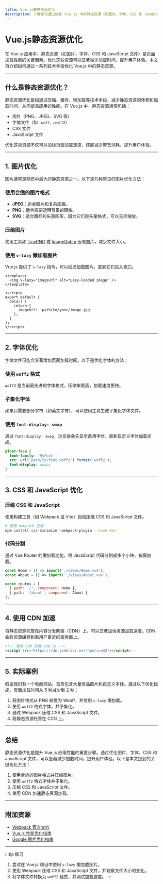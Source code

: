 ```yaml
---
title: Vue.js静态资源优化
description: 了解如何通过优化 Vue.js 中的静态资源（如图片、字体、CSS 和 JavaScript 文件）来提升应用性能。本文适合初学者，包含代码示例和实际案例。
---
```


# Vue.js静态资源优化

在 Vue.js 应用中，静态资源（如图片、字体、CSS 和 JavaScript 文件）是页面加载性能的关键因素。优化这些资源可以显著减少加载时间，提升用户体验。本文将介绍如何通过一系列技术手段优化 Vue.js 中的静态资源。

---

## 什么是静态资源优化？

静态资源优化是指通过压缩、缓存、懒加载等技术手段，减少静态资源的体积和加载时间，从而提高应用的性能。在 Vue.js 中，静态资源通常包括：

- 图片（PNG、JPEG、SVG 等）
- 字体文件（如 `.woff`, `.woff2`）
- CSS 文件
- JavaScript 文件

优化这些资源不仅可以加快页面加载速度，还能减少带宽消耗，提升用户体验。

---

## 1. 图片优化

图片通常是网页中最大的静态资源之一。以下是几种常见的图片优化方法：

### 使用合适的图片格式
- **JPEG**：适合照片和复杂图像。
- **PNG**：适合需要透明背景的图像。
- **SVG**：适合图标和矢量图形，因为它们是矢量格式，可以无损缩放。

### 压缩图片
使用工具如 [TinyPNG](https://tinypng.com/) 或 [ImageOptim](https://imageoptim.com/) 压缩图片，减少文件大小。

### 使用 `v-lazy` 懒加载图片
Vue.js 提供了 `v-lazy` 指令，可以延迟加载图片，直到它们进入视口。

```vue
<template>
  <img v-lazy="imageUrl" alt="Lazy-loaded image" />
</template>

<script>
export default {
  data() {
    return {
      imageUrl: 'path/to/your/image.jpg'
    };
  }
};
</script>
```

---

## 2. 字体优化

字体文件可能会显著增加页面加载时间。以下是优化字体的方法：

### 使用 `woff2` 格式
`woff2` 是当前最先进的字体格式，压缩率更高，加载速度更快。

### 子集化字体
如果只需要部分字符（如英文字符），可以使用工具生成子集化字体文件。

### 使用 `font-display: swap`
通过 `font-display: swap`，浏览器会先显示备用字体，直到自定义字体加载完成。

```css
@font-face {
  font-family: 'MyFont';
  src: url('path/to/font.woff2') format('woff2');
  font-display: swap;
}
```

---

## 3. CSS 和 JavaScript 优化

### 压缩 CSS 和 JavaScript
使用构建工具（如 Webpack 或 Vite）自动压缩 CSS 和 JavaScript 文件。

```bash
# 使用 Webpack 压缩
npm install css-minimizer-webpack-plugin --save-dev
```

### 代码分割
通过 Vue Router 的懒加载功能，将 JavaScript 代码分割成多个小块，按需加载。

```javascript
const Home = () => import('./views/Home.vue');
const About = () => import('./views/About.vue');

const routes = [
  { path: '/', component: Home },
  { path: '/about', component: About }
];
```

---

## 4. 使用 CDN 加速

将静态资源托管在内容分发网络（CDN）上，可以显著加快资源加载速度。CDN 会将资源缓存到离用户更近的服务器上。

```html
<!-- 使用 CDN 加载 Vue.js -->
<script src="https://cdn.jsdelivr.net/npm/vue@3"></script>
```

---

## 5. 实际案例

假设我们有一个电商网站，首页包含大量商品图片和自定义字体。通过以下优化措施，页面加载时间从 5 秒减少到 2 秒：

1. 将图片格式从 PNG 转换为 WebP，并使用 `v-lazy` 懒加载。
2. 使用 `woff2` 格式字体，并子集化。
3. 通过 Webpack 压缩 CSS 和 JavaScript 文件。
4. 将静态资源托管在 CDN 上。

---

## 总结

静态资源优化是提升 Vue.js 应用性能的重要步骤。通过优化图片、字体、CSS 和 JavaScript 文件，可以显著减少加载时间，提升用户体验。以下是本文提到的关键优化方法：

1. 使用合适的图片格式并压缩图片。
2. 使用 `woff2` 格式字体并子集化。
3. 压缩 CSS 和 JavaScript 文件。
4. 使用 CDN 加速静态资源加载。

---

## 附加资源

- [Webpack 官方文档](https://webpack.js.org/)
- [Vue.js 性能优化指南](https://vuejs.org/guide/best-practices/performance.html)
- [Google 图片优化指南](https://web.dev/fast/#optimize-your-images)

---

:::tip 练习
1. 尝试在 Vue.js 项目中使用 `v-lazy` 懒加载图片。
2. 使用 Webpack 压缩 CSS 和 JavaScript 文件，并观察文件大小的变化。
3. 将字体文件转换为 `woff2` 格式，并测试加载速度。
:::